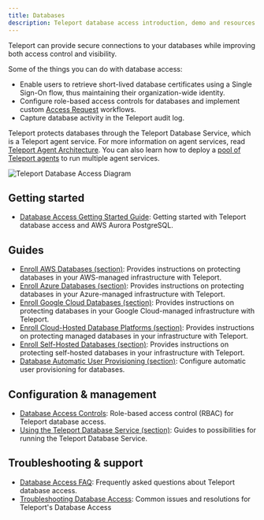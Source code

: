```yaml
---
title: Databases
description: Teleport database access introduction, demo and resources.
---
```


Teleport can provide secure connections to your databases while improving both
access control and visibility.

Some of the things you can do with database access:

- Enable users to retrieve short-lived database certificates using a Single Sign-On
  flow, thus maintaining their organization-wide identity.
- Configure role-based access controls for databases and implement custom
  [Access Request](../../identity-governance/access-requests/access-requests.mdx) workflows.
- Capture database activity in the Teleport audit log.

Teleport protects databases through the Teleport Database Service, which is a
Teleport agent service. For more information on agent services, read [Teleport
Agent Architecture](../../reference/architecture/agents.mdx). You can also learn how to
deploy a [pool of Teleport agents](../agents/introduction.mdx) to run multiple
agent services.

![Teleport Database Access Diagram](../../../img/database-access/architecture.svg)

## Getting started

- [Database Access Getting Started Guide](./getting-started.mdx): Getting started with Teleport database access and AWS Aurora PostgreSQL.

## Guides

- [Enroll AWS Databases (section)](./enroll-aws-databases/): Provides instructions on protecting databases in your AWS-managed infrastructure with Teleport.
- [Enroll Azure Databases (section)](./enroll-azure-databases/): Provides instructions on protecting databases in your Azure-managed infrastructure with Teleport.
- [Enroll Google Cloud Databases (section)](./enroll-google-cloud-databases/): Provides instructions on protecting databases in your Google Cloud-managed infrastructure with Teleport.
- [Enroll Cloud-Hosted Database Platforms (section)](./enroll-managed-databases/): Provides instructions on protecting managed databases in your infrastructure with Teleport.
- [Enroll Self-Hosted Databases (section)](./enroll-self-hosted-databases/): Provides instructions on protecting self-hosted databases in your infrastructure with Teleport.
- [Database Automatic User Provisioning (section)](./auto-user-provisioning/): Configure automatic user provisioning for databases.

## Configuration & management

- [Database Access Controls](./rbac.mdx): Role-based access control (RBAC) for Teleport database access.
- [Using the Teleport Database Service (section)](./guides/): Guides to possibilities for running the Teleport Database Service.

## Troubleshooting & support

- [Database Access FAQ](./faq.mdx): Frequently asked questions about Teleport database access.
- [Troubleshooting Database Access](./troubleshooting.mdx): Common issues and resolutions for Teleport's Database Access
